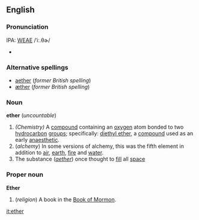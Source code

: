 {{wikipedia}}
==English==
===Pronunciation===
IPA: [[WEAE]] /ˈiː.θɚ/
*{{audio|en-us-ether.ogg|Audio (US)}}

===Alternative spellings===
*[[aether]] (''former British spelling'')
*[[æther]] (''former British spelling'')

===Noun===
'''ether''' (''uncountable'')

#''(Chemistry)'' A [[compound]] containing an [[oxygen]] atom bonded to two [[hydrocarbon]] [[group]]s; specifically: [[diethyl ether]], a [[compound]] used as an early [[anaesthetic]].
#(''alchemy'') In some versions of alchemy, this was the fifth element in addition to [[air]], [[earth]], [[fire]] and [[water]].
#The substance (''[[aether]]'') once thought to [[fill]] all [[space]]

===Proper noun===
'''Ether'''

#(''religion'') A book in the [[Book of Mormon]].

[[it:ether]]